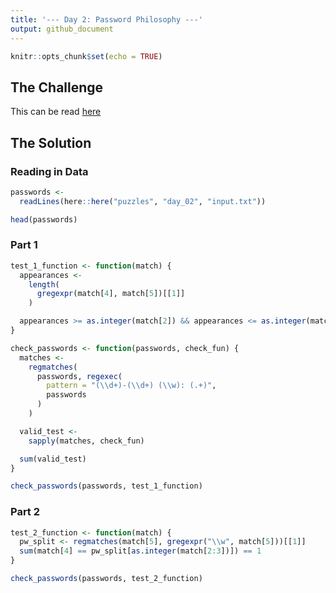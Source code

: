 ```yaml
---
title: '--- Day 2: Password Philosophy ---'
output: github_document
---
```


```r
knitr::opts_chunk$set(echo = TRUE)
```

## The Challenge

This can be read [here](https://adventofcode.com/2020/day/2)

## The Solution

### Reading in Data

```r
passwords <- 
  readLines(here::here("puzzles", "day_02", "input.txt"))

head(passwords)
```

### Part 1

```r
test_1_function <- function(match) {
  appearances <- 
    length(
      gregexpr(match[4], match[5])[[1]]
    )

  appearances >= as.integer(match[2]) && appearances <= as.integer(match[3])
}

check_passwords <- function(passwords, check_fun) {
  matches <-
    regmatches(
      passwords, regexec(
        pattern = "(\\d+)-(\\d+) (\\w): (.+)", 
        passwords
      )
    )

  valid_test <-
    sapply(matches, check_fun)

  sum(valid_test)
}

check_passwords(passwords, test_1_function)
```

### Part 2

```r
test_2_function <- function(match) {
  pw_split <- regmatches(match[5], gregexpr("\\w", match[5]))[[1]]
  sum(match[4] == pw_split[as.integer(match[2:3])]) == 1
}

check_passwords(passwords, test_2_function)
```

